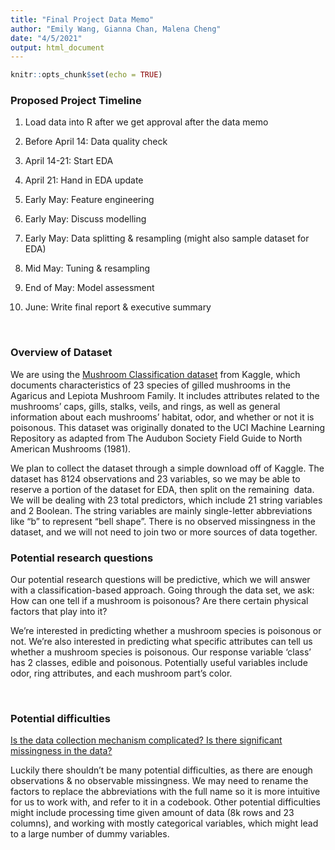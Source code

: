 ```yaml
---
title: "Final Project Data Memo"
author: "Emily Wang, Gianna Chan, Malena Cheng"
date: "4/5/2021"
output: html_document
---
```


```r
knitr::opts_chunk$set(echo = TRUE)
```

### **Proposed Project Timeline**

1.  Load data into R after we get approval after the data memo

2.  Before April 14: Data quality check

3.  April 14-21: Start EDA 

4.  April 21: Hand in EDA update

5.  Early May: Feature engineering

6.  Early May: Discuss modelling

7.  Early May: Data splitting & resampling (might also sample dataset for EDA)

8.  Mid May: Tuning & resampling

9.  End of May: Model assessment

10. June: Write final report & executive summary

 

### **Overview of Dataset**

We are using the [Mushroom Classification dataset](https://www.kaggle.com/uciml/mushroom-classification) from Kaggle, which documents characteristics of 23 species of gilled mushrooms in the Agaricus and Lepiota Mushroom Family. It includes attributes related to the mushrooms' caps, gills, stalks, veils, and rings, as well as general information about each mushrooms' habitat, odor, and whether or not it is poisonous. This dataset was originally donated to the UCI Machine Learning Repository as adapted from The Audubon Society Field Guide to North American Mushrooms (1981).

We plan to collect the dataset through a simple download off of Kaggle. The dataset has 8124 observations and 23 variables, so we may be able to reserve a portion of the dataset for EDA, then split on the remaining  data.  We will be dealing with 23 total predictors, which include 21 string variables and 2 Boolean. The string variables are mainly single-letter abbreviations like "b" to represent "bell shape". There is no observed missingness in the dataset, and we will not need to join two or more sources of data together.

### **Potential research questions**

Our potential research questions will be predictive, which we will answer with a classification-based approach. Going through the data set, we ask: How can one tell if a mushroom is poisonous? Are there certain physical factors that play into it?

We're interested in predicting whether a mushroom species is poisonous or not. We're also interested in predicting what specific attributes can tell us whether a mushroom species is poisonous. Our response variable 'class' has 2 classes, edible and poisonous. Potentially useful variables include odor, ring attributes, and each mushroom part's color.  

 

### **Potential difficulties**

[Is the data collection mechanism complicated? Is there significant missingness in the data?]{.ul}

Luckily there shouldn't be many potential difficulties, as there are enough observations & no observable missingness. We may need to rename the factors to replace the abbreviations with the full name so it is more intuitive for us to work with, and refer to it in a codebook. Other potential difficulties might include processing time given amount of data (8k rows and 23 columns), and working with mostly categorical variables, which might lead to a large number of dummy variables.

